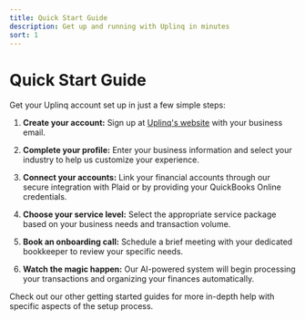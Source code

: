 ```yaml
---
title: Quick Start Guide
description: Get up and running with Uplinq in minutes
sort: 1
---
```


# Quick Start Guide

Get your Uplinq account set up in just a few simple steps:

1. **Create your account:** Sign up at [Uplinq's website](https://uplinq.com/signup) with your business email.

2. **Complete your profile:** Enter your business information and select your industry to help us customize your experience.

3. **Connect your accounts:** Link your financial accounts through our secure integration with Plaid or by providing your QuickBooks Online credentials.

4. **Choose your service level:** Select the appropriate service package based on your business needs and transaction volume.

5. **Book an onboarding call:** Schedule a brief meeting with your dedicated bookkeeper to review your specific needs.

6. **Watch the magic happen:** Our AI-powered system will begin processing your transactions and organizing your finances automatically.

<Callout type="info" title="Need more detailed instructions?">
Check out our other getting started guides for more in-depth help with specific aspects of the setup process.
</Callout>